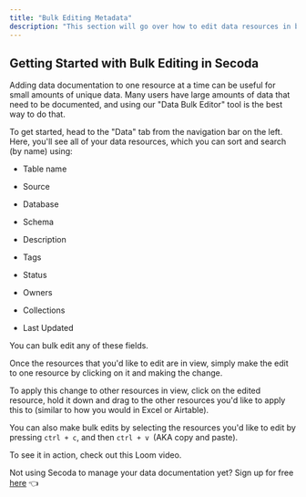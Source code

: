 ```yaml
---
title: "Bulk Editing Metadata"
description: "This section will go over how to edit data resources in bulk- descriptions, columns, tables, badges, tags, etc."
---
```


## **Getting Started with Bulk Editing in Secoda**

Adding data documentation to one resource at a time can be useful for small amounts of unique data. Many users have large amounts of data that need to be documented, and using our "Data Bulk Editor" tool is the best way to do that. 

To get started, head to the "Data" tab from the navigation bar on the left. Here, you'll see all of your data resources, which you can sort and search (by name) using:

* Table name

* Source

* Database

* Schema

* Description

* Tags

* Status

* Owners

* Collections

* Last Updated

You can bulk edit any of these fields.

Once the resources that you'd like to edit are in view, simply make the edit to one resource by clicking on it and making the change. 

To apply this change to other resources in view, click on the edited resource, hold it down and drag to the other resources you'd like to apply this to (similar to how you would in Excel or Airtable). 

You can also make bulk edits by selecting the resources you'd like to edit by pressing `ctrl + c`, and then `ctrl + v `(AKA copy and paste). 

To see it in action, check out this Loom video.

Not using Secoda to manage your data documentation yet? Sign up for free [here](http://app.secoda.co/) 👈